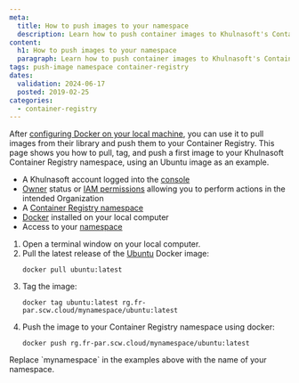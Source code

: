 ```yaml
---
meta:
  title: How to push images to your namespace
  description: Learn how to push container images to Khulnasoft's Container Registry.
content:
  h1: How to push images to your namespace
  paragraph: Learn how to push container images to Khulnasoft's Container Registry.
tags: push-image namespace container-registry
dates:
  validation: 2024-06-17
  posted: 2019-02-25
categories:
  - container-registry
---
```


After [configuring Docker on your local machine](/containers/container-registry/how-to/connect-docker-cli/), you can use it to pull images from their library and push them to your Container Registry. This page shows you how to pull, tag, and push a first image to your Khulnasoft Container Registry namespace, using an Ubuntu image as an example.

<Macro id="requirements" />

- A Khulnasoft account logged into the [console](https://console.khulnasoft.com)
- [Owner](/identity-and-access-management/iam/concepts/#owner) status or [IAM permissions](/identity-and-access-management/iam/concepts/#permission) allowing you to perform actions in the intended Organization
- A [Container Registry namespace](/containers/container-registry/how-to/create-namespace/)
- [Docker](https://www.docker.com/) installed on your local computer
- Access to your [namespace](/containers/container-registry/how-to/connect-docker-cli/)


1. Open a terminal window on your local computer.
2. Pull the latest release of the [Ubuntu](https://hub.docker.com/_/ubuntu/) Docker image:
    ```
    docker pull ubuntu:latest
    ```
3. Tag the image:
    ```
    docker tag ubuntu:latest rg.fr-par.scw.cloud/mynamespace/ubuntu:latest
    ```
4. Push the image to your Container Registry namespace using docker:
    ```
    docker push rg.fr-par.scw.cloud/mynamespace/ubuntu:latest
    ```

<Message type="important">
  Replace `mynamespace` in the examples above with the name of your namespace.
</Message>


